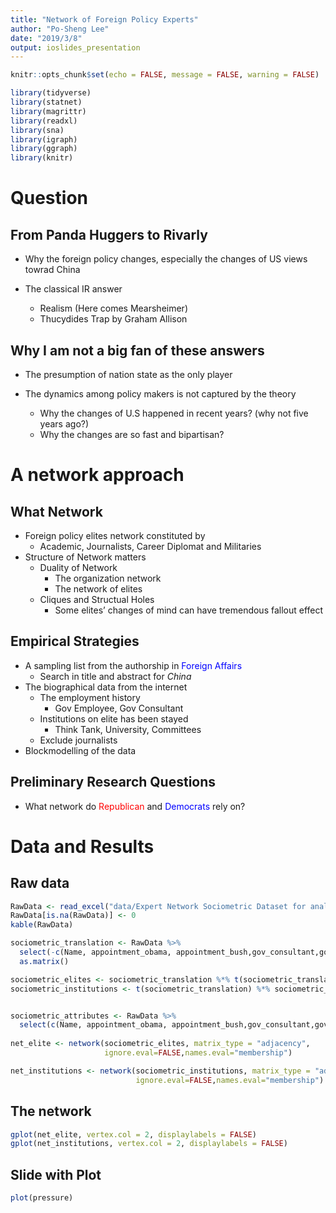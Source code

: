 ```yaml
---
title: "Network of Foreign Policy Experts"
author: "Po-Sheng Lee"
date: "2019/3/8"
output: ioslides_presentation
---
```


```r
knitr::opts_chunk$set(echo = FALSE, message = FALSE, warning = FALSE)
```

```r

library(tidyverse)
library(statnet)
library(magrittr)
library(readxl)
library(sna)
library(igraph)
library(ggraph)
library(knitr)

```
# Question

## From Panda Huggers to Rivarly
- Why the foreign policy changes, especially the changes of US views towrad China

- The classical IR answer
    - Realism (Here comes Mearsheimer) 
    - Thucydides Trap by Graham Allison

## Why I am not a big fan of these answers
  
- The presumption of nation state as the only player

- The dynamics among policy makers is not captured by the theory
    - Why the changes of U.S happened in recent years? (why not five years ago?)
    - Why the changes are so fast and bipartisan?

# A network approach 

## What Network
- Foreign policy elites network constituted by
    - Academic, Journalists, Career Diplomat and Militaries

- Structure of Network matters
    - Duality of Network 
        - The organization network
        - The network of elites
    - Cliques and Structual Holes
        - Some elites' changes of mind can have tremendous fallout effect

## Empirical Strategies
- A sampling list from the authorship in <span style="color:blue">Foreign Affairs</span>
    - Search in title and abstract for *China*

- The biographical data from the internet
    - The employment history
        - Gov Employee, Gov Consultant
    - Institutions on elite has been stayed
        - Think Tank, University, Committees 
    - Exclude journalists

- Blockmodelling of the data

## Preliminary Research Questions

- What network do <span style="color:red"> Republican</span> and <span style="color:blue">Democrats</span> rely on?

# Data and Results
## Raw data

```r
RawData <- read_excel("data/Expert Network Sociometric Dataset for analysis.xlsx", sheet = "network ")
RawData[is.na(RawData)] <- 0
kable(RawData)

```

```r

sociometric_translation <- RawData %>%
  select(-c(Name, appointment_obama, appointment_bush,gov_consultant,gov_employee)) %>%
  as.matrix()

sociometric_elites <- sociometric_translation %*% t(sociometric_translation)
sociometric_institutions <- t(sociometric_translation) %*% sociometric_translation


sociometric_attributes <- RawData %>%
  select(c(Name, appointment_obama, appointment_bush,gov_consultant,gov_employee))
  
net_elite <- network(sociometric_elites, matrix_type = "adjacency", 
                     ignore.eval=FALSE,names.eval="membership")

net_institutions <- network(sociometric_institutions, matrix_type = "adjacency",
                            ignore.eval=FALSE,names.eval="membership")

```

## The network

```r

gplot(net_elite, vertex.col = 2, displaylabels = FALSE)
gplot(net_institutions, vertex.col = 2, displaylabels = FALSE)

```
## Slide with Plot

```r
plot(pressure)
```

